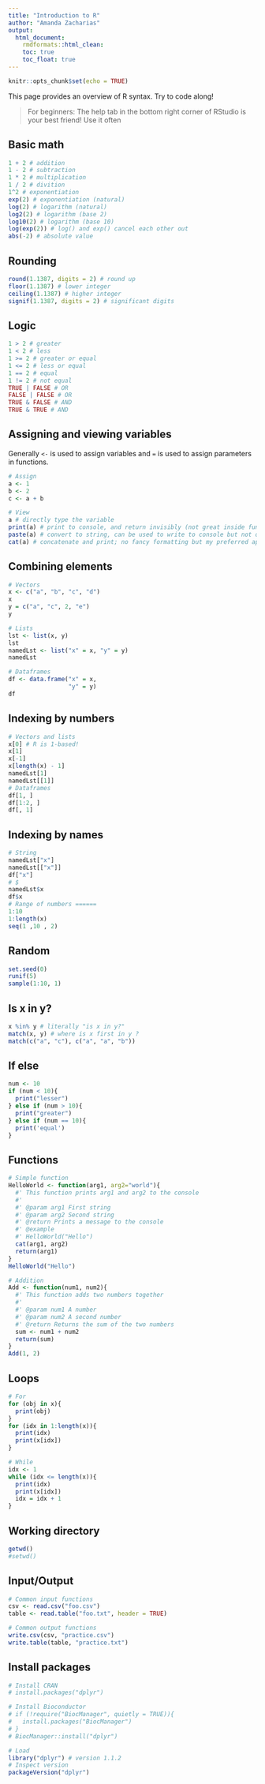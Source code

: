 ```yaml
---
title: "Introduction to R"
author: "Amanda Zacharias"
output:
  html_document:
    rmdformats::html_clean: 
    toc: true
    toc_float: true
---
```


```r
knitr::opts_chunk$set(echo = TRUE)
```

This page provides an overview of R syntax. Try to code along!

>For beginners: The help tab in the bottom right corner of RStudio is your best friend! Use it often

## Basic math
```r
1 + 2 # addition
1 - 2 # subtraction
1 * 2 # multiplication
1 / 2 # divition
1^2 # exponentiation
exp(2) # exponentiation (natural)
log(2) # logarithm (natural)
log2(2) # logarithm (base 2)
log10(2) # logarithm (base 10)
log(exp(2)) # log() and exp() cancel each other out
abs(-2) # absolute value
```

## Rounding
```r
round(1.1387, digits = 2) # round up
floor(1.1387) # lower integer
ceiling(1.1387) # higher integer
signif(1.1387, digits = 2) # significant digits
```

## Logic
```r
1 > 2 # greater
1 < 2 # less 
1 >= 2 # greater or equal
1 <= 2 # less or equal
1 == 2 # equal
1 != 2 # not equal
TRUE | FALSE # OR
FALSE | FALSE # OR 
TRUE & FALSE # AND
TRUE & TRUE # AND
```

## Assigning and viewing variables 
Generally `<-` is used to assign variables and `=` is used to assign parameters in functions.
```r
# Assign
a <- 1
b <- 2
c <- a + b

# View
a # directly type the variable
print(a) # print to console, and return invisibly (not great inside functions)
paste(a) # convert to string, can be used to write to console but not often
cat(a) # concatenate and print; no fancy formatting but my preferred approach

```

## Combining elements 
```r
# Vectors
x <- c("a", "b", "c", "d")
x
y = c("a", "c", 2, "e")
y
```

```r
# Lists
lst <- list(x, y)
lst
namedLst <- list("x" = x, "y" = y)
namedLst
```

```r
# Dataframes
df <- data.frame("x" = x, 
                 "y" = y)
df
```

## Indexing by numbers
```r
# Vectors and lists
x[0] # R is 1-based!
x[1]
x[-1]
x[length(x) - 1]
namedLst[1]
namedLst[[1]]
# Dataframes
df[1, ]
df[1:2, ]
df[, 1]
```

## Indexing by names
```r
# String 
namedLst["x"]
namedLst[["x"]]
df["x"]
# $
namedLst$x
df$x
# Range of numbers ======
1:10
1:length(x)
seq(1 ,10 , 2)
```

## Random 
```r
set.seed(0)
runif(5)
sample(1:10, 1)
```

## Is x in y? 
```r
x %in% y # literally "is x in y?"
match(x, y) # where is x first in y ? 
match(c("a", "c"), c("a", "a", "b"))
```

## If else 
```r
num <- 10
if (num < 10){
  print("lesser")
} else if (num > 10){
  print("greater")
} else if (num == 10){
  print('equal')
}
```

## Functions 
```r
# Simple function
HelloWorld <- function(arg1, arg2="world"){
  #' This function prints arg1 and arg2 to the console
  #' 
  #' @param arg1 First string
  #' @param arg2 Second string
  #' @return Prints a message to the console
  #' @example
  #' HelloWorld("Hello")
  cat(arg1, arg2)
  return(arg1)
}
HelloWorld("Hello")

# Addition
Add <- function(num1, num2){
  #' This function adds two numbers together
  #'
  #' @param num1 A number
  #' @param num2 A second number
  #' @return Returns the sum of the two numbers
  sum <- num1 + num2
  return(sum)
}
Add(1, 2)
```

## Loops
```r
# For 
for (obj in x){
  print(obj)
}
for (idx in 1:length(x)){
  print(idx)
  print(x[idx])
}
```

```r
# While
idx <- 1
while (idx <= length(x)){
  print(idx)
  print(x[idx])
  idx = idx + 1
}
```

## Working directory
```r
getwd()
#setwd()
```

## Input/Output
```r
# Common input functions
csv <- read.csv("foo.csv")
table <- read.table("foo.txt", header = TRUE)

# Common output functions
write.csv(csv, "practice.csv")
write.table(table, "practice.txt")
```

## Install packages
```r
# Install CRAN
# install.packages("dplyr")

# Install Bioconductor
# if (!require("BiocManager", quietly = TRUE)){
#   install.packages("BiocManager")
# }
# BiocManager::install("dplyr")
```

```r
# Load
library("dplyr") # version 1.1.2
# Inspect version
packageVersion("dplyr")
```
